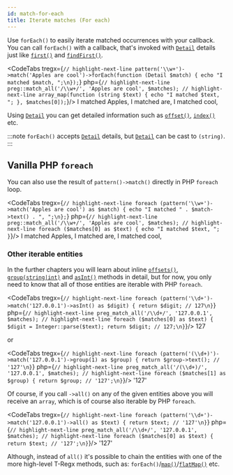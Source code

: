 ```yaml
---
id: match-for-each
title: Iterate matches (For each)
---
```



Use `forEach()` to easily iterate matched occurrences with your callback. You can call `forEach()` with a callback,
that's invoked with [`Detail`] details just like [`first()`] and [`findFirst()`].

<CodeTabs
    tregx={`// highlight-next-line
pattern('\\w+')->match('Apples are cool')->forEach(function (Detail $match) {
    echo "I matched $match, ";\n});`}
    php={`// highlight-next-line
preg::match_all('/\\w+/', 'Apples are cool', $matches);
// highlight-next-line
array_map(function (string $text) {
    echo "I matched $text, ";
}, $matches[0]);`}/>
<Result text>I matched Apples, I matched are, I matched cool, </Result>

Using [`Detail`] you can get detailed information such as [`offset()`], [`index()`] etc.

:::note
`forEach()` accepts [`Detail`] details, but [`Detail`] can be cast to `(string)`.
:::

## Vanilla PHP `foreach`

You can also use the result of `pattern()->match()` directly in PHP `foreach` loop.

<CodeTabs
    tregx={`// highlight-next-line
foreach (pattern('\\w+')->match('Apples are cool') as $match) {
    echo "I matched " . $match->text() . ", ";\n};`}
    php={`// highlight-next-line
preg::match_all('/\\w+/', 'Apples are cool', $matches);
// highlight-next-line
foreach ($matches[0] as $text) {
    echo "I matched $text, ";
}`}/>
<Result text>I matched Apples, I matched are, I matched cool, </Result>

### Other iterable entities

In the further chapters you will learn about inline [`offsets()`], [`group(string|int)`] and [`asInt()`] methods in detail,
but for now, you only need to know that all of those entities are iterable with PHP `foreach`.

<CodeTabs
    tregx={`// highlight-next-line
foreach (pattern('\\d+')->match('127.0.0.1')->asInt() as $digit) {
    return $digit; // 127\n}`}
    php={`// highlight-next-line
preg_match_all('/\\d+/', '127.0.0.1', $matches);
// highlight-next-line
foreach ($matches[0] as $text) {
    $digit = Integer::parse($text);
    return $digit; // 127;\n}`}/>
<Result>127</Result>

or

<CodeTabs
    tregx={`// highlight-next-line
foreach (pattern('(\\d+)')->match('127.0.0.1')->group(1) as $group) {
    return $group->text(); // '127'\n}`}
    php={`// highlight-next-line
preg_match_all('/(\\d+)/', '127.0.0.1', $matches);
// highlight-next-line
foreach ($matches[1] as $group) {
    return $group; // '127';\n}`}/>
<Result>'127'</Result>

Of course, if you call `->all()` on any of the given entities above you will receive an `array`, which is of course
also iterable by PHP `foreach`.

<CodeTabs
    tregx={`// highlight-next-line
foreach (pattern('\\d+')->match('127.0.0.1')->all() as $text) {
    return $text; // '127'\n}`}
    php={`// highlight-next-line
preg_match_all('/\\d+/', '127.0.0.1', $matches);
// highlight-next-line
foreach ($matches[0] as $text) {
    return $text; // '127';\n}`}/>
<Result>'127'</Result>

Although, instead of `all()` it's possible to chain the entities with one of the more high-level T-Regx methods, such as:
`forEach()`/[`map()`]/[`flatMap()`] etc.

[`Detail`]: match-details.md
[`offset()`]: match-details.md#offsets
[`index()`]: match-details.md#ordinal-value-index
[`first()`]: match-first.mdx
[`findFirst()`]: match-find-first.mdx
[`map()`]: match-map.mdx
[`flatMap()`]: match-flat-map.mdx
[`offsets()`]: match-offsets.mdx#using-inline-offsets-method
[`group(string|int)`]: match-details.md
[`asInt()`]: match-as-int.mdx
